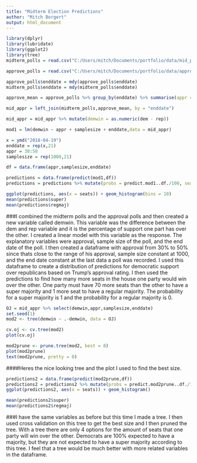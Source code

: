 ```yaml
---
title: "Midterm Election Predictions"
author: "Mitch Borgert"
output: html_document
---
```


```r
library(dplyr)
library(lubridate)
library(ggplot2)
library(tree)
midterm_polls = read.csv("C:/Users/mitch/Documents/portfolio/data/mid_polls.csv")

approve_polls = read.csv("C:/Users/mitch/Documents/portfolio/data/approv_polls.csv")
```

```r
approve_polls$enddate = mdy(approve_polls$enddate)
midterm_polls$enddate = mdy(midterm_polls$enddate)

approve_mean = approve_polls %>% group_by(enddate) %>% summarise(appr = mean(approve))

mid_appr = left_join(midterm_polls,approve_mean, by = "enddate")

mid_appr = mid_appr %>% mutate(demwin = as.numeric(dem - rep))

mod1 = lm(demwin ~ appr + samplesize + enddate,data = mid_appr)

x = ymd("2018-04-19")
enddate = rep(x,21)
appr = 30:50
samplesize = rep(1000,21)

df = data.frame(appr,samplesize,enddate)

predictions = data.frame(predict(mod1,df))
predictions = predictions %>% mutate(probs = predict.mod1..df./100, seats = 435*probs) %>% mutate(super = as.numeric((seats > 70)), regmaj = as.numeric((seats > 0)) )

ggplot(predictions, aes(x = seats)) + geom_histogram(bins = 10)
mean(predictions$super)
mean(predictions$regmaj)
```

###I combined the midterm polls and the approval polls and then created a new variable called demwin. This variable was the difference between the dem and rep variable and it is the percentage of support one part has over the other. I created a linear model with this variable as the response. The explanatory variables were approval, sample size of the poll, and the end date of the poll. I then created a dataframe with approval from 30% to 50% since thats close to the range of his approval, sample size constant at 1000, and the end date constant at the last data a poll was recorded. I used this dataframe to create a distribution of predictions for democratic support over republicans based on Trump's approval rating. I then used the predictions to find how many more seats in the house one party would win over the other. One party must have 70 more seats than the other to have a super majority and 1 more seat to have a regular majority. The probability for a super majority is 1 and the probability for a regular majority is 0. 


```r
OJ = mid_appr %>% select(demwin,appr,samplesize,enddate)
set.seed(1)
mod2 <- tree(demwin ~ .-demwin, data = OJ)

cv.oj <- cv.tree(mod2)
plot(cv.oj)

mod2prune <- prune.tree(mod2, best = 8)
plot(mod2prune)
text(mod2prune, pretty = 0)
```

####Heres the nice looking tree and the plot I used to find the best size. 

```r
predictions2 = data.frame(predict(mod2prune,df))
predictions2 = predictions2 %>% mutate(probs = predict.mod2prune..df./100, seats = 468*probs) %>% mutate(super = as.numeric((seats > 70)), regmaj = as.numeric((seats > 0)) )
ggplot(predictions2, aes(x = seats)) + geom_histogram()

mean(predictions2$super)
mean(predictions2$regmaj)


```

###I have the same variables as before but this time I made a tree. I then used cross validation on this tree to get the best size and I then pruned the tree. With a tree there are only 4 options for the amount of seats that one party will win over the other. Democrats are 100% expected to have a majority, but they are not expected to have a super majority according to this tree. I feel that a tree would be much better with more related variables in the dataframe. 

